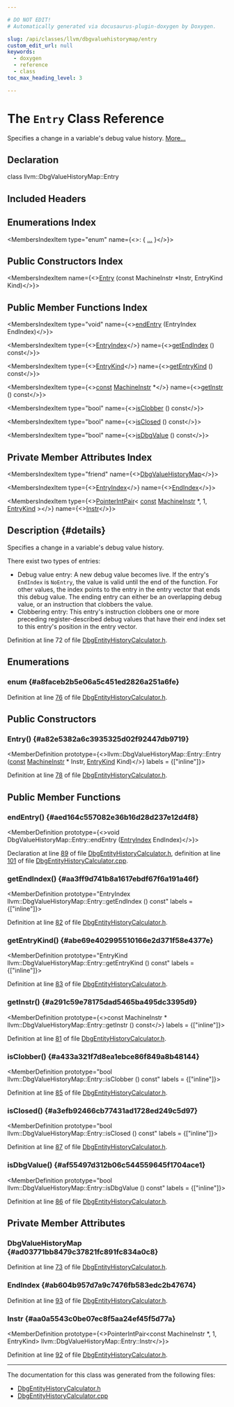 ```yaml
---

# DO NOT EDIT!
# Automatically generated via docusaurus-plugin-doxygen by Doxygen.

slug: /api/classes/llvm/dbgvaluehistorymap/entry
custom_edit_url: null
keywords:
  - doxygen
  - reference
  - class
toc_max_heading_level: 3

---
```





# The `Entry` Class Reference

<DoxygenPage pluginConfig={pluginConfig}>

Specifies a change in a variable&#39;s debug value history. <a href="#details">More...</a>

## Declaration

<CodeBlock>class llvm::DbgValueHistoryMap::Entry</CodeBlock>

## Included Headers

<IncludesList>
<IncludesListItem
  filePath="llvm/CodeGen/DbgEntityHistoryCalculator.h"
  permalink="/docs/api/files/include/include/llvm/include/llvm/codegen/dbgentityhistorycalculator-h"
  isLocal="true" />
</IncludesList>

## Enumerations Index

<MembersIndex>

<MembersIndexItem
  type="enum"
  name={<>:  &#123; <a href="#a8faceb2b5e06a5c451ed2826a251a6fe">...</a> &#125;</>}>
</MembersIndexItem>

</MembersIndex>

## Public Constructors Index

<MembersIndex>

<MembersIndexItem
  name={<><a href="#a82e5382a6c3935325d02f92447db9719">Entry</a> (const MachineInstr &#42;Instr, EntryKind Kind)</>}>
</MembersIndexItem>

</MembersIndex>

## Public Member Functions Index

<MembersIndex>

<MembersIndexItem
  type="void"
  name={<><a href="#aed164c557082e36b16d28d237e12d4f8">endEntry</a> (EntryIndex EndIndex)</>}>
</MembersIndexItem>

<MembersIndexItem
  type={<><a href="/docs/api/classes/llvm/dbgvaluehistorymap/#a4265c0d28c85b8718ec1bbe653f730c1">EntryIndex</a></>}
  name={<><a href="#aa3ff9d741b8a1617ebdf67f6a191a46f">getEndIndex</a> () const</>}>
</MembersIndexItem>

<MembersIndexItem
  type={<><a href="#a8faceb2b5e06a5c451ed2826a251a6fe">EntryKind</a></>}
  name={<><a href="#abe69e402995510166e2d371f58e4377e">getEntryKind</a> () const</>}>
</MembersIndexItem>

<MembersIndexItem
  type={<><a href="/docs/api/files/lib/lib/target/lib/target/aarch64/aarch64promoteconstant-cpp/#a90f8350fecae261c25be85d38b451bff">const</a> <a href="/docs/api/classes/llvm/machineinstr">MachineInstr</a> &#42;</>}
  name={<><a href="#a291c59e78175dad5465ba495dc3395d9">getInstr</a> () const</>}>
</MembersIndexItem>

<MembersIndexItem
  type="bool"
  name={<><a href="#a433a321f7d8ea1ebce86f849a8b48144">isClobber</a> () const</>}>
</MembersIndexItem>

<MembersIndexItem
  type="bool"
  name={<><a href="#a3efb92466cb77431ad1728ed249c5d97">isClosed</a> () const</>}>
</MembersIndexItem>

<MembersIndexItem
  type="bool"
  name={<><a href="#af55497d312b06c544559645f1704ace1">isDbgValue</a> () const</>}>
</MembersIndexItem>

</MembersIndex>

## Private Member Attributes Index

<MembersIndex>

<MembersIndexItem
  type="friend"
  name={<><a href="#ad03771bb8479c37821fc891fc834a0c8">DbgValueHistoryMap</a></>}>
</MembersIndexItem>

<MembersIndexItem
  type={<><a href="/docs/api/classes/llvm/dbgvaluehistorymap/#a4265c0d28c85b8718ec1bbe653f730c1">EntryIndex</a></>}
  name={<><a href="#ab604b957d7a9c7476fb583edc2b47674">EndIndex</a></>}>
</MembersIndexItem>

<MembersIndexItem
  type={<><a href="/docs/api/classes/llvm/pointerintpair">PointerIntPair</a>&lt; <a href="/docs/api/files/lib/lib/target/lib/target/aarch64/aarch64promoteconstant-cpp/#a90f8350fecae261c25be85d38b451bff">const</a> <a href="/docs/api/classes/llvm/machineinstr">MachineInstr</a> &#42;, 1, <a href="#a8faceb2b5e06a5c451ed2826a251a6fe">EntryKind</a> &gt;</>}
  name={<><a href="#aa0a5543c0be07ec8f5aa24ef45f5d77a">Instr</a></>}>
</MembersIndexItem>

</MembersIndex>

## Description {#details}

Specifies a change in a variable&#39;s debug value history.

There exist two types of entries:


<ul>
<li>Debug value entry:
A new debug value becomes live. If the entry&#39;s <code>EndIndex</code> is <code>NoEntry</code>, the value is valid until the end of the function. For other values, the index points to the entry in the entry vector that ends this debug value. The ending entry can either be an overlapping debug value, or an instruction that clobbers the value.</li>
<li>Clobbering entry:
This entry&#39;s instruction clobbers one or more preceding register-described debug values that have their end index set to this entry&#39;s position in the entry vector.</li>
</ul>

Definition at line 72 of file <a href="/docs/api/files/include/include/llvm/include/llvm/codegen/dbgentityhistorycalculator-h">DbgEntityHistoryCalculator.h</a>.

<SectionDefinition>

## Enumerations

### enum  {#a8faceb2b5e06a5c451ed2826a251a6fe}

<MemberDefinition
  prototype="enum llvm::DbgValueHistoryMap::Entry::EntryKind ">

<EnumerationList title="Enumeration values">

<Link id="a8faceb2b5e06a5c451ed2826a251a6feae0b2e00729d636a0eb21047089ae4e9b" />
<EnumerationListItem name="DbgValue">

</EnumerationListItem>

<Link id="a8faceb2b5e06a5c451ed2826a251a6fead3bbe882180335a82af2d5584530d7ab" />
<EnumerationListItem name="Clobber">

</EnumerationListItem>

</EnumerationList>

Definition at line <a href="/docs/api/files/include/include/llvm/include/llvm/codegen/dbgentityhistorycalculator-h/#l00076">76</a> of file <a href="/docs/api/files/include/include/llvm/include/llvm/codegen/dbgentityhistorycalculator-h">DbgEntityHistoryCalculator.h</a>.
</MemberDefinition>

</SectionDefinition>

<SectionDefinition>

## Public Constructors

### Entry() {#a82e5382a6c3935325d02f92447db9719}

<MemberDefinition
  prototype={<>llvm::DbgValueHistoryMap::Entry::Entry (<a href="/docs/api/files/lib/lib/target/lib/target/aarch64/aarch64promoteconstant-cpp/#a90f8350fecae261c25be85d38b451bff">const</a> <a href="/docs/api/classes/llvm/machineinstr">MachineInstr</a> &#42; Instr, <a href="#a8faceb2b5e06a5c451ed2826a251a6fe">EntryKind</a> Kind)</>}
  labels = {["inline"]}>

Definition at line <a href="/docs/api/files/include/include/llvm/include/llvm/codegen/dbgentityhistorycalculator-h/#l00078">78</a> of file <a href="/docs/api/files/include/include/llvm/include/llvm/codegen/dbgentityhistorycalculator-h">DbgEntityHistoryCalculator.h</a>.
</MemberDefinition>

</SectionDefinition>

<SectionDefinition>

## Public Member Functions

### endEntry() {#aed164c557082e36b16d28d237e12d4f8}

<MemberDefinition
  prototype={<>void DbgValueHistoryMap::Entry::endEntry (<a href="/docs/api/classes/llvm/dbgvaluehistorymap/#a4265c0d28c85b8718ec1bbe653f730c1">EntryIndex</a> EndIndex)</>}>

Declaration at line <a href="/docs/api/files/include/include/llvm/include/llvm/codegen/dbgentityhistorycalculator-h/#l00089">89</a> of file <a href="/docs/api/files/include/include/llvm/include/llvm/codegen/dbgentityhistorycalculator-h">DbgEntityHistoryCalculator.h</a>, definition at line <a href="/docs/api/files/lib/lib/codegen/lib/codegen/asmprinter/dbgentityhistorycalculator-cpp/#l00101">101</a> of file <a href="/docs/api/files/lib/lib/codegen/lib/codegen/asmprinter/dbgentityhistorycalculator-cpp">DbgEntityHistoryCalculator.cpp</a>.
</MemberDefinition>

### getEndIndex() {#aa3ff9d741b8a1617ebdf67f6a191a46f}

<MemberDefinition
  prototype="EntryIndex llvm::DbgValueHistoryMap::Entry::getEndIndex () const"
  labels = {["inline"]}>

Definition at line <a href="/docs/api/files/include/include/llvm/include/llvm/codegen/dbgentityhistorycalculator-h/#l00082">82</a> of file <a href="/docs/api/files/include/include/llvm/include/llvm/codegen/dbgentityhistorycalculator-h">DbgEntityHistoryCalculator.h</a>.
</MemberDefinition>

### getEntryKind() {#abe69e402995510166e2d371f58e4377e}

<MemberDefinition
  prototype="EntryKind llvm::DbgValueHistoryMap::Entry::getEntryKind () const"
  labels = {["inline"]}>

Definition at line <a href="/docs/api/files/include/include/llvm/include/llvm/codegen/dbgentityhistorycalculator-h/#l00083">83</a> of file <a href="/docs/api/files/include/include/llvm/include/llvm/codegen/dbgentityhistorycalculator-h">DbgEntityHistoryCalculator.h</a>.
</MemberDefinition>

### getInstr() {#a291c59e78175dad5465ba495dc3395d9}

<MemberDefinition
  prototype={<>const MachineInstr &#42; llvm::DbgValueHistoryMap::Entry::getInstr () const</>}
  labels = {["inline"]}>

Definition at line <a href="/docs/api/files/include/include/llvm/include/llvm/codegen/dbgentityhistorycalculator-h/#l00081">81</a> of file <a href="/docs/api/files/include/include/llvm/include/llvm/codegen/dbgentityhistorycalculator-h">DbgEntityHistoryCalculator.h</a>.
</MemberDefinition>

### isClobber() {#a433a321f7d8ea1ebce86f849a8b48144}

<MemberDefinition
  prototype="bool llvm::DbgValueHistoryMap::Entry::isClobber () const"
  labels = {["inline"]}>

Definition at line <a href="/docs/api/files/include/include/llvm/include/llvm/codegen/dbgentityhistorycalculator-h/#l00085">85</a> of file <a href="/docs/api/files/include/include/llvm/include/llvm/codegen/dbgentityhistorycalculator-h">DbgEntityHistoryCalculator.h</a>.
</MemberDefinition>

### isClosed() {#a3efb92466cb77431ad1728ed249c5d97}

<MemberDefinition
  prototype="bool llvm::DbgValueHistoryMap::Entry::isClosed () const"
  labels = {["inline"]}>

Definition at line <a href="/docs/api/files/include/include/llvm/include/llvm/codegen/dbgentityhistorycalculator-h/#l00087">87</a> of file <a href="/docs/api/files/include/include/llvm/include/llvm/codegen/dbgentityhistorycalculator-h">DbgEntityHistoryCalculator.h</a>.
</MemberDefinition>

### isDbgValue() {#af55497d312b06c544559645f1704ace1}

<MemberDefinition
  prototype="bool llvm::DbgValueHistoryMap::Entry::isDbgValue () const"
  labels = {["inline"]}>

Definition at line <a href="/docs/api/files/include/include/llvm/include/llvm/codegen/dbgentityhistorycalculator-h/#l00086">86</a> of file <a href="/docs/api/files/include/include/llvm/include/llvm/codegen/dbgentityhistorycalculator-h">DbgEntityHistoryCalculator.h</a>.
</MemberDefinition>

</SectionDefinition>

<SectionDefinition>

## Private Member Attributes

### DbgValueHistoryMap {#ad03771bb8479c37821fc891fc834a0c8}

<MemberDefinition
  prototype="friend llvm::DbgValueHistoryMap::Entry::DbgValueHistoryMap">

Definition at line <a href="/docs/api/files/include/include/llvm/include/llvm/codegen/dbgentityhistorycalculator-h/#l00073">73</a> of file <a href="/docs/api/files/include/include/llvm/include/llvm/codegen/dbgentityhistorycalculator-h">DbgEntityHistoryCalculator.h</a>.
</MemberDefinition>

### EndIndex {#ab604b957d7a9c7476fb583edc2b47674}

<MemberDefinition
  prototype="EntryIndex llvm::DbgValueHistoryMap::Entry::EndIndex">

Definition at line <a href="/docs/api/files/include/include/llvm/include/llvm/codegen/dbgentityhistorycalculator-h/#l00093">93</a> of file <a href="/docs/api/files/include/include/llvm/include/llvm/codegen/dbgentityhistorycalculator-h">DbgEntityHistoryCalculator.h</a>.
</MemberDefinition>

### Instr {#aa0a5543c0be07ec8f5aa24ef45f5d77a}

<MemberDefinition
  prototype={<>PointerIntPair&lt;const MachineInstr &#42;, 1, EntryKind&gt; llvm::DbgValueHistoryMap::Entry::Instr</>}>

Definition at line <a href="/docs/api/files/include/include/llvm/include/llvm/codegen/dbgentityhistorycalculator-h/#l00092">92</a> of file <a href="/docs/api/files/include/include/llvm/include/llvm/codegen/dbgentityhistorycalculator-h">DbgEntityHistoryCalculator.h</a>.
</MemberDefinition>

</SectionDefinition>

<hr/>

The documentation for this class was generated from the following files:

<ul>
<li><a href="/docs/api/files/include/include/llvm/include/llvm/codegen/dbgentityhistorycalculator-h">DbgEntityHistoryCalculator.h</a></li>
<li><a href="/docs/api/files/lib/lib/codegen/lib/codegen/asmprinter/dbgentityhistorycalculator-cpp">DbgEntityHistoryCalculator.cpp</a></li>
</ul>

</DoxygenPage>
